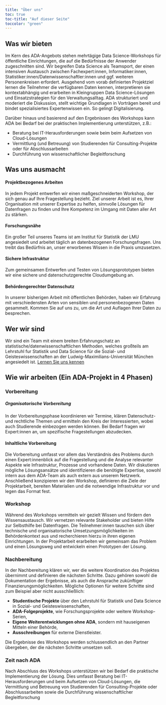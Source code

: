 ```yaml
---
title: "Über uns"
toc: true
toc-title: "Auf dieser Seite"
toccolor: "green"
---
```


## Was wir bieten
Im Kern des ADA-Angebots stehen mehrtägige Data Science-Workshops für öffentliche Einrichtungen, die auf die Bedürfnisse der Anwender zugeschnitten sind. Wir begreifen Data Science als Teamsport, der einen intensiven Austausch zwischen Fachexpert:innen, Informatiker:innen, Statistiker:innen/Datenwissenschaftler:innen und ggf. weiteren Personenkreisen erfordert. Ausgehend vom vorab definierten Projektziel lernen die Teilnehmer die verfügbaren Daten kennen, interpretieren sie kontextabhängig und erarbeiten in Kleingruppen Data Science-Lösungen und Einsatzstrategien für den Verwaltungsalltag. ADA strukturiert und moderiert die Diskussion, stellt wichtige Grundlagen in Vorträgen bereit und bindet spezialisiertes Expertenwissen ein. So gelingt Digitalisierung.

Darüber hinaus und basierend auf den Ergebnissen des Workshops kann ADA bei Bedarf bei der praktischen Implementierung unterstützen, z.B.:

- Beratung bei IT-Herausforderungen sowie beim beim Aufsetzen von Cloud-Lösungen
- Vermittlung (und Betreuung) von Studierenden für Consulting-Projekte oder für Abschlussarbeiten
- Durchführung von wissenschaftlicher Begleitforschung


## Was uns ausmacht
#### Projektbezogenes Arbeiten
In jedem Projekt entwerfen wir einen maßgeschneiderten Workshop, der sich genau auf Ihre Fragestellung bezieht. Ziel unserer Arbeit ist es, Ihrer Organisation mit unserer Expertise zu helfen, sinnvolle Lösungen für Datenfragen zu finden und Ihre Kompetenz im Umgang mit Daten aller Art zu stärken.

#### Forschungsnähe
Ein großer Teil unseres Teams ist am Institut für Statistik der LMU angesiedelt und arbeitet täglich an datenbezogenen Forschungsfragen. Uns treibt das Bedürfnis an, unser erworbenes Wissen in die Praxis umzusetzen.

#### Sichere Infrastruktur
Zum gemeinsamen Entwerfen und Testen von Lösungsprototypen bieten wir eine sichere und datenschutzgerechte Cloudumgebung an.

#### Behördengerechter Datenschutz
In unserer bisherigen Arbeit mit öffentlichen Behörden, haben wir Erfahrung mit verschiedensten Arten von sensiblen und personenbezogenen Daten gesammelt. Kommen Sie auf uns zu, um die Art und Auflagen Ihrer Daten zu besprechen.


## Wer wir sind
Wir sind ein Team mit einem breiten Erfahrungschatz an statistische/datenwissenschaftlichen Methoden, welches großteils am Lehrstuhl fur Statistik und Data Science für die Sozial- und Geisteswissenschaften an der Ludwig-Maximilians-Universität München angesiedelt ist. [Lernen Sie uns kennen](team.qmd)


## Wie wir arbeiten (Ein ADA-Projekt in 4 Phasen)

<!-- ![ADA-Timeline](/icons/timeline.png) -->

### Vorbereitung
##### Organisatorische Vorbereitung
In der Vorbereitungsphase koordinieren wir Termine, klären Datenschutz- und rechtliche Themen und ermitteln den Kreis der Interessierten, wobei auch Studierende einbezogen werden können. Bei Bedarf fragen wir Expert:innen an, um spezifische Fragestellungen abzudecken.

#### Inhaltliche Vorbereitung
Die Vorbereitung umfasst vor allem das Verständnis des Problems durch einen Expert:innenblick auf die Fragestellung und die Analyse relevanter Aspekte wie Infrastruktur, Prozesse und vorhandene Daten. Wir diskutieren mögliche Lösungsansätze und identifizieren die benötigte Expertise, sowohl intern aus dem ADA-Team als auch extern aus unserem Netzwerk. Anschließend konzipieren wir den Workshop, definieren die Ziele der Projektarbeit, bereiten Materialien und die notwendige Infrastruktur vor und legen das Format fest.

### Workshop
Während des Workshops vermitteln wir gezielt Wissen und fördern den Wissensaustausch. Wir vernetzen relevante Stakeholder und bieten Hilfe zur Selbsthilfe bei Datenfragen. Die Teilnehmer:innen tauschen sich über technische und organisatorische Umsetzungsmöglichkeiten im Behördenkontext aus und recherchieren hierzu in ihren eigenen Einrichtungen. In der Projektarbeit erarbeiten wir gemeinsam das Problem und einen Lösungsweg und entwickeln einen Prototypen der Lösung.

### Nachbereitung
In der Nachbereitung klären wir, wer die weitere Koordination des Projektes übernimmt und definieren die nächsten Schritte. Dazu gehören sowohl die Dokumentation der Ergebnisse, als auch die Ansprache zukünftiger Finanzierungsmöglichkeiten. Mögliche Optionen für weitere Schritte sind zum Beispiel aber nicht ausschließlich:

- **Studentische Projekte** über den Lehrstuhl für Statistik und Data Science in Sozial- und Geisteswissenschaften,
- **ADA-Folgeprojekte**, wie Forschungsprojekte oder weitere Workshop-Serien,
- **Eigene Weiterentwicklungen ohne ADA**, sondern mit hauseigenen Mitteln einer Behörde,
- **Ausschreibungen** für externe Dienstleister.

Die Ergebnisse des Workshops werden schlussendlich an den Partner übergeben, der die nächsten Schritte umsetzen soll.

### Zeit nach ADA
Nach Abschluss des Workshops unterstützen wir bei Bedarf die praktische Implementierung der Lösung. Dies umfasst Beratung bei IT-Herausforderungen und beim Aufsetzen von Cloud-Lösungen, die Vermittlung und Betreuung von Studierenden für Consulting-Projekte oder Abschlussarbeiten sowie die Durchführung wissenschaftlicher Begleitforschung

<!-- 
## Die ADA-Timeline

#### Organisatorische Vorbereitung
- Koordination von Terminen
- Expert:innen anfragen (falls notwendig)
- Datenschutz- und rechtliche Themen klären
- Interessentenkreis ermitteln

#### Inhaltliche Vorbereitung
- Problemverständnis
  - Expert:innenblick auf eine Fragestellung
  - Analyse von Aspekten, welche für das Problem relevant sind, z.B.
    - Infrastruktur
    - Prozesse
    - vorhandene Daten
  - Diskussion möglicher Lösungsansätze
- Identifikation der benötigten Expertise
  - Interne Expert:innen aus dem ADA Team
  - Externe Expert:innen für fachspezifische Probleme aus unserem Netzwerk
- Konzeption des Workshops
  - Materialien vorbereiten
  - Format festlegen
  - Infrastruktur vorbereiten
  
#### Workshop
- Gezielte Wissensvermittlung und Wissensaustausch
- Vernetzen relevanter Stakeholder
- Hilfe zur Selbsthilfe bei Datenfragen
- Projektarbeit
  - Gemeinsames Erarbeiten des Problems und eines Lösungswegs
  - Entwicklung eines Prototypen der Lösung

#### Nachbereitung
- Wer übernimmt die weitere Koordination des Projektes
- Definition der nächsten Schritte
  - Mögliche Optionen (wird individuell bestimmt):
    - Studentisches Projekt über den Lehrstuhl für Statistik und Data Science in Sozial- und Geisteswissenschaften
    - Eigene Weiterentwicklung ohne ADA
    - Ausschreibung
    - ADA-Folgeprojekt
- Dokumentation
- Übergabe der Ergebnisse, an den Partner, der die nächsten Schritte umsetzen soll

#### Zeit nach ADA
- Implementation der Lösung

## Die ADA-Cloud

*Inhalt folgt in Kürze*

## Datenschutz in unseren Projekten -->



